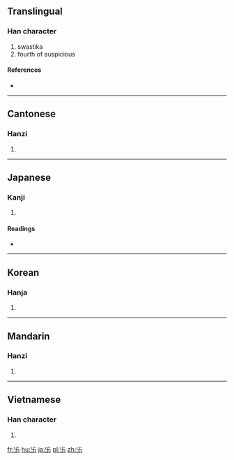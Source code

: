 {{also|卍|࿕}}
==Translingual==

===Han character===
{{Han char|rn=24|rad=十|as=04|sn=6|four=|canj=女X (VX)}}

# swastika
# fourth of auspicious

====References====
* {{Han ref|kx=0156.221|hdz=10051.090|uh=5350|ud=21328}}

----

==Cantonese==

===Hanzi===
{{yue-hanzi|jyut=|y=maan6}}

# {{defn|lang=yue|sort=十04}}

----

==Japanese==

===Kanji===
{{ja-kanji|grade=|rs=十04}}

# {{defn|lang=ja|sort=十04}}

====Readings====
* {{ja-readings|on=[[ばん]] (ban), [[まん]] (man)([[万]])|kun=[[まんじ]] (manji)}}

----

==Korean==

===Hanja===
{{ko-hanja|hangeul=만|rv=man|mr=man}}

# {{defn|lang=ko|sort=十04}}

----

==Mandarin==

===Hanzi===
{{cmn-hanzi|pin=[[wàn]] ([[wan4]])|wg=wan<sup>4</sup>}}

# {{defn|lang=cmn|sort=十04}}

----

==Vietnamese==

===Han character===
{{vi-hantu|vạn|rs=十04}}

# {{defn|lang=vi|sort=十04}}

[[fr:卐]]
[[hu:卐]]
[[ja:卐]]
[[pl:卐]]
[[zh:卐]]